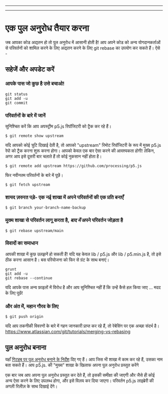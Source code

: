 
---

---
# एक पुल अनुरोध तैयार करना

जब आपका कोड अद्यतन हो तो पुल अनुरोध में आसानी होती है! आप अपने कोड को अन्य योगदानकर्ताओं से परिवर्तनों को शामिल करने के लिए अद्यतन करने के लिए git rebase का उपयोग कर सकते हैं। ऐसे -

## सहेजें और अपडेट करें

### आपके पास जो कुछ है उसे बचाओ!
    git status 
    git add -u
    git commit

### परिवर्तनों के बारे में जानें
सुनिश्चित करें कि आप अपस्ट्रीम p5.js रिपॉजिटरी को ट्रैक कर रहे हैं।

    $ git remote show upstream

यदि आपको कोई त्रुटि दिखाई देती है, तो आपको "upstream" रिमोट रिपॉजिटरी के रूप में मुख्य p5.js रेपो को ट्रैक करना शुरू करना होगा। आपको केवल एक बार ऐसा करने की आवश्यकता होगी! लेकिन, अगर आप इसे दूसरी बार चलाते हैं तो कोई नुकसान नहीं होता है।

    $ git remote add upstream https://github.com/processing/p5.js

फिर नवीनतम परिवर्तनों के बारे में पूछें।

    $ git fetch upstream 

### शायद ज़रुरत पड़े- एक नई शाखा में अपने परिवर्तनों की एक प्रति बनाएँ
    $ git branch your-branch-name-backup 

### मुख्य शाखा से परिवर्तन लागू करता है, *बाद में* अपने परिवर्तन जोड़ता है
    $ git rebase upstream/main 

### विवादों का समाधान
आपकी शाखा में कुछ उलझनें हो सकती हैं!
यदि यह केवल lib / p5.js और lib / p5.min.js है, तो इसे ठीक करना आसान है। बस परियोजना को फिर से ग्रंट के साथ बनाएं।

    grunt 
    git add -u
    git rebase --continue

यदि आपके पास अन्य फ़ाइलों में विरोध है और आप सुनिश्चित नहीं हैं कि उन्हें कैसे हल किया जाए ... मदद के लिए पूछें!

### और अंत में, महान गौरव के लिए
    $ git push origin

यदि आप तकनीकी विवरणों के बारे में गहन जानकारी प्राप्त कर रहे हैं, तो रेबेसिंग पर एक अच्छा संदर्भ है। https://www.atlassian.com/git/tutorials/merging-vs-rebasing

## पुल अनुरोध बनाना

यहाँ [गिटहब पर पुल अनुरोध बनाने के निर्देश](https://help.github.com/articles/creating-a-pull-request/) दिए गए हैं। आप जिस भी शाखा में काम कर रहे हैं, उसका नाम बता सकते हैं। आप p5.js. की "मुख्य" शाखा के खिलाफ अपना पुल अनुरोध प्रस्तुत करेंगे

एक बार जब आप अपना पुल अनुरोध प्रस्तुत कर देते हैं, तो इसकी समीक्षा की जाएगी और जैसे ही कोई अन्य ऐसा करने के लिए उपलब्ध होगा, और इसे विलय कर दिया जाएगा। परिवर्तन p5.js लाइब्रेरी की अगली रिलीज़ के साथ दिखाई देंगे।
  